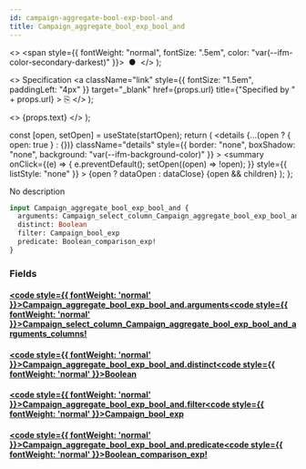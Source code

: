 ```yaml
---
id: campaign-aggregate-bool-exp-bool-and
title: Campaign_aggregate_bool_exp_bool_and
---
```


<head>
  <meta content="noindex" name="robots" />
  <meta charset="utf-8" />
</head>

  <>
    <span style={{ fontWeight: "normal", fontSize: ".5em", color: "var(--ifm-color-secondary-darkest)" }}>
      &nbsp;●&nbsp;
    </span>
  </>
);

  <>
    Specification
    <a
      className="link"
      style={{ fontSize: "1.5em", paddingLeft: "4px" }}
      target="_blank"
      href={props.url}
      title={"Specified by " + props.url}
    >
      ⎘
    </a>
  </>
);

  <>
    <span className={props.class}>{props.text}</span>
  </>
);


  const [open, setOpen] = useState(startOpen);
  return (
    <details
      {...(open ? { open: true } : {})}
      className="details"
      style={{ border: "none", boxShadow: "none", background: "var(--ifm-background-color)" }}
    >
      <summary
        onClick={(e) => {
          e.preventDefault();
          setOpen((open) => !open);
        }}
        style={{ listStyle: "none" }}
      >
        {open ? dataOpen : dataClose}
      </summary>
      {open && children}
    </details>
  );
};

No description

```graphql
input Campaign_aggregate_bool_exp_bool_and {
  arguments: Campaign_select_column_Campaign_aggregate_bool_exp_bool_and_arguments_columns!
  distinct: Boolean
  filter: Campaign_bool_exp
  predicate: Boolean_comparison_exp!
}
```

### Fields

#### [<code style={{ fontWeight: 'normal' }}>Campaign_aggregate_bool_exp_bool_and.<b>arguments</b></code>](#)<Bullet />[<code style={{ fontWeight: 'normal' }}><b>Campaign_select_column_Campaign_aggregate_bool_exp_bool_and_arguments_columns!</b></code>](/docs/api/airdrops/graphql/envio/enums/campaign-select-column-campaign-aggregate-bool-exp-bool-and-arguments-columns.mdx) <Badge class="badge badge--secondary badge--non_null" text="non-null"/> <Badge class="badge badge--secondary " text="enum"/>

#### [<code style={{ fontWeight: 'normal' }}>Campaign_aggregate_bool_exp_bool_and.<b>distinct</b></code>](#)<Bullet />[<code style={{ fontWeight: 'normal' }}><b>Boolean</b></code>](/docs/api/airdrops/graphql/envio/scalars/boolean.mdx) <Badge class="badge badge--secondary " text="scalar"/>

#### [<code style={{ fontWeight: 'normal' }}>Campaign_aggregate_bool_exp_bool_and.<b>filter</b></code>](#)<Bullet />[<code style={{ fontWeight: 'normal' }}><b>Campaign_bool_exp</b></code>](/docs/api/airdrops/graphql/envio/inputs/campaign-bool-exp.mdx) <Badge class="badge badge--secondary " text="input"/>

#### [<code style={{ fontWeight: 'normal' }}>Campaign_aggregate_bool_exp_bool_and.<b>predicate</b></code>](#)<Bullet />[<code style={{ fontWeight: 'normal' }}><b>Boolean_comparison_exp!</b></code>](/docs/api/airdrops/graphql/envio/inputs/boolean-comparison-exp.mdx) <Badge class="badge badge--secondary badge--non_null" text="non-null"/> <Badge class="badge badge--secondary " text="input"/>

